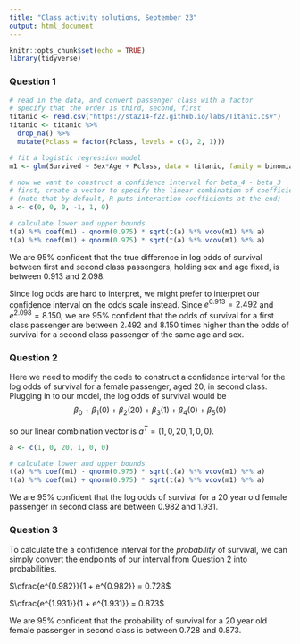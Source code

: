 ```yaml
---
title: "Class activity solutions, September 23"
output: html_document
---
```


```r
knitr::opts_chunk$set(echo = TRUE)
library(tidyverse)
```

### Question 1

```r
# read in the data, and convert passenger class with a factor
# specify that the order is third, second, first
titanic <- read.csv("https://sta214-f22.github.io/labs/Titanic.csv")
titanic <- titanic %>%
  drop_na() %>%
  mutate(Pclass = factor(Pclass, levels = c(3, 2, 1))) 

# fit a logistic regression model
m1 <- glm(Survived ~ Sex*Age + Pclass, data = titanic, family = binomial)

# now we want to construct a confidence interval for beta_4 - beta_3
# first, create a vector to specify the linear combination of coefficients
# (note that by default, R puts interaction coefficients at the end)
a <- c(0, 0, 0, -1, 1, 0)

# calculate lower and upper bounds
t(a) %*% coef(m1) - qnorm(0.975) * sqrt(t(a) %*% vcov(m1) %*% a)
t(a) %*% coef(m1) + qnorm(0.975) * sqrt(t(a) %*% vcov(m1) %*% a)
```

We are 95% confident that the true difference in log odds of survival between first and second class passengers, holding sex and age fixed, is between 0.913 and 2.098.

Since log odds are hard to interpret, we might prefer to interpret our confidence interval on the odds scale instead. Since $e^{0.913} = 2.492$ and $e^{2.098} = 8.150$, we are 95% confident that the odds of survival for a first class passenger are between 2.492 and 8.150 times higher than the odds of survival for a second class passenger of the same age and sex.


### Question 2

Here we need to modify the code to construct a confidence interval for the log odds of survival for a female passenger, aged 20, in second class. Plugging in to our model, the log odds of survival would be
$$\beta_0 + \beta_1 (0) + \beta_2 (20) + \beta_3 (1) + \beta_4(0) + \beta_5(0)$$

so our linear combination vector is $a^T = (1, 0, 20, 1, 0, 0)$.

```r
a <- c(1, 0, 20, 1, 0, 0)

# calculate lower and upper bounds
t(a) %*% coef(m1) - qnorm(0.975) * sqrt(t(a) %*% vcov(m1) %*% a)
t(a) %*% coef(m1) + qnorm(0.975) * sqrt(t(a) %*% vcov(m1) %*% a)
```

We are 95% confident that the log odds of survival for a 20 year old female passenger in second class are between 0.982 and 1.931.

### Question 3

To calculate the a confidence interval for the *probability* of survival, we can simply convert the endpoints of our interval from Question 2 into probabilities.

$\dfrac{e^{0.982}}{1 + e^{0.982}} = 0.728$

$\dfrac{e^{1.931}}{1 + e^{1.931}} = 0.873$

We are 95% confident that the probability of survival for a 20 year old female passenger in second class is between 0.728 and 0.873.